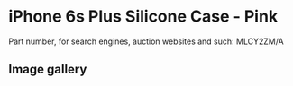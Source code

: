 # iPhone 6s Plus Silicone Case - Pink

Part number, for search engines, auction websites and such: MLCY2ZM/A

## Image gallery

<div style={{ width: "768px" }}>
  <GalleryComponent
    images={[
      {
        original: "/everysource/MLCY2",
        thumbnail: "/everypreview/MLCY2",
      },
      {
        original: "/everysource/MLCY2_AV1_GOLD",
        thumbnail: "/everypreview/MLCY2_AV1_GOLD",
      },
      {
        original: "/everysource/MLCY2_AV1_SILVER",
        thumbnail: "/everypreview/MLCY2_AV1_SILVER",
      },
      {
        original: "/everysource/MLCY2_AV1_SPACE_GRAY",
        thumbnail: "/everypreview/MLCY2_AV1_SPACE_GRAY",
      },
      {
        original: "/everysource/MLCY2_AV2",
        thumbnail: "/everypreview/MLCY2_AV2",
      },
      {
        original: "/everysource/MLCY2_AV3",
        thumbnail: "/everypreview/MLCY2_AV3",
      }
    ]}
  />
</div>